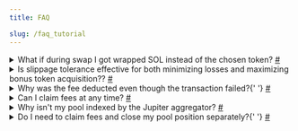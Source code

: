 ```yaml
---
title: FAQ

slug: /faq_tutorial
---
```


<details id='1' class='question'>
  <summary>
    What if during swap I got wrapped SOL instead of the chosen token?
    <a href='/docs/faq_tutorial#1'>#</a>
  </summary>
  <p>
    Invariant operates on the Solana blockchain, where SOL is a specific token used to handle
    transaction fees. During swapping, only the wrapped Solana token is utilized. Therefore, when
    exchanging, such as from SOL to USDC, two transactions occur under the hood:
    <ul>
      <li>SOL to wrapped SOL</li>
      <li>Wrapped SOL to USDC</li>
    </ul>
    If you receive wrapped SOL instead of your intended token, it indicates that the first
    transaction succeeded but the second did not. To swap Solana again, you must first unwrap it.
  </p>
</details>

<details id='2'>
  <summary>
    Is slippage tolerance effective for both minimizing losses and maximizing bonus token
    acquisition?? <a href='/docs/faq_tutorial#2'>#</a>
  </summary>
  <p>
    No, slippage tolerance only safeguards you from excessive costs. If the slippage benefits you,
    the transaction will proceed without interruption and you can get more tokens then expected.
  </p>
</details>

<details id='3'>
  <summary>
    Why was the fee deducted even though the transaction failed?{' '}
    <a href='/docs/faq_tutorial#3'>#</a>
  </summary>
  <p>
    The fee is deducted upon initiating a transaction on Invariant, irrespective of its success or
    failure. This fee covers processing the transaction. Even if the transaction fails, these costs
    are incurred and not refunded to the user, but are smaller then in case of success.
  </p>
</details>

<details id='4'>
  <summary>
    Can I claim fees at any time? <a href='/docs/faq_tutorial#4'>#</a>
  </summary>
  <p>
    Yes, you can claim fees from the liquidity pool whenever you desire. However, note that each fee
    claim is a separate transaction incurring a small fee. Therefore, it's advisable to claim fees
    only when necessary.
  </p>
</details>

<details id='5'>
  <summary>
    Why isn't my pool indexed by the Jupiter aggregator? <a href='/docs/faq_tutorial#5'>#</a>
  </summary>
  <p>
    If your pool isn't indexed yet, ensuring the following will enable its indexing:
    <ul>
      <li>
        Ensure your token exists on-chain with metadata following the Metaplex Token Metadata.
      </li>
      <li>Maintain at least $250 liquidity on both buy and sell sides.</li>
      <li>Limit buy and sell price impact to 30% to prevent single-sided liquidity markets.</li>
    </ul>
    Once these criteria are met, Jupiter automatically lists your token within minutes (usually up
    to ~30 min).
  </p>
</details>

<details id='6'>
  <summary>
    Do I need to claim fees and close my pool position separately?{' '}
    <a href='/docs/faq_tutorial#6'>#</a>
  </summary>
  <p>
    No, you can simply close your position, and the fees will be automatically claimed to your
    wallet.
  </p>
</details>
